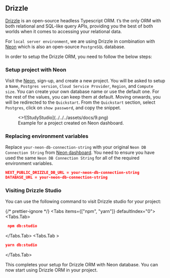 ## Drizzle


[Drizzle](https://orm.drizzle.team/) is an open-source headless Typescript ORM. t’s the only ORM with both relational
and SQL-like query APIs, providing you the best of both worlds when it comes to accessing your relational data.

For `local server environment`, we are using Drizzle in combination with [Neon](https://neon.tech/) which is also an
open-source `PostgreSQL` database.

In order to setup the Drizzle ORM, you need to follow the below steps:

<Steps>

### Setup project with Neon

Visit the [Neon](https://neon.tech/), sign-up, and create a new project. You will be asked to setup a `Name`, `Postgres version`,
`Cloud Service Provider`, `Region`, and `Compute size`. You can create your own database name or use the default one.
For the rest of the values, you can keep them at default. Moving onwards, you will be redirected to the `Quickstart`.
From the `Quickstart` section, select `Postgres`, click on `show password`, and copy the snippet.

<figure>
  <>![StudyStudio](../../../assets/docs/9.png)</>
  <figcaption>Example for a project created on Neon dashboard.</figcaption>
</figure>

### Replacing environment variables

Replace `your-neon-db-connection-string` with your original `Neon DB Connection String` from
[Neon dashboard](https://console.neon.tech/). You need to ensure you have used the same `Neon DB Connection String`
for all of the required environment variables.

```json filename=".env.local" copy
NEXT_PUBLIC_DRIZZLE_DB_URL = your-neon-db-connection-string
DATABASE_URL = your-neon-db-connection-string
```

### Visiting Drizzle Studio

You can use the following command to visit Drizzle studio for your project:

{/* prettier-ignore */}
<Tabs items={["npm", "yarn"]} defaultIndex="0">
  <Tabs.Tab>
  ```json filename="Terminal" copy
   npm db:studio 
   ```
   </Tabs.Tab>
  <Tabs.Tab >
   ```json filename="Terminal" copy
   yarn db:studio
   ```
  </Tabs.Tab>
</Tabs>

</Steps>

This completes your setup for Drizzle ORM with Neon database. You can now start using Drizzle ORM in your project.
